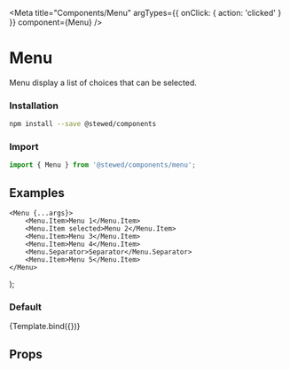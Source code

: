 
<Meta
    title="Components/Menu"
    argTypes={{ onClick: { action: 'clicked' } }}
    component={Menu}
/>

# Menu

Menu display a list of choices that can be selected.

### Installation

```bash
npm install --save @stewed/components
```

### Import

```js
import { Menu } from '@stewed/components/menu';
```

## Examples

    <Menu {...args}>
        <Menu.Item>Menu 1</Menu.Item>
        <Menu.Item selected>Menu 2</Menu.Item>
        <Menu.Item>Menu 3</Menu.Item>
        <Menu.Item>Menu 4</Menu.Item>
        <Menu.Separator>Separator</Menu.Separator>
        <Menu.Item>Menu 5</Menu.Item>
    </Menu>
);

### Default

<Canvas>
    <Story
        name="Base"
        args={{
            disabled: false,
            size: 'md',
            skin: 'primary',
            children: 'Menu',
        }}
    >
        {Template.bind({})}
    </Story>
</Canvas>

## Props

<ArgsTable of={Menu} />

